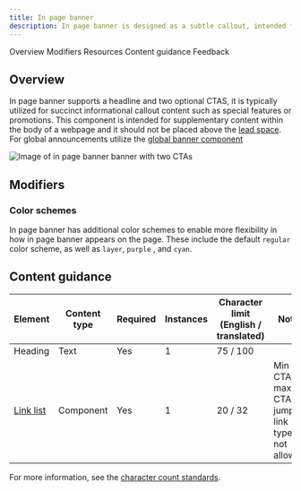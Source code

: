 ```yaml
---
title: In page banner
description: In page banner is designed as a subtle callout, intended for tangential information or announcements that are supplementary to the page's primary focus.
---
```



<ComponentDescription name="In page banner" type="layout" />

<AnchorLinks>

<AnchorLink>Overview</AnchorLink>
<AnchorLink>Modifiers</AnchorLink>
<AnchorLink>Resources</AnchorLink>
<AnchorLink>Content guidance</AnchorLink>
<AnchorLink>Feedback</AnchorLink>
  
</AnchorLinks>

## Overview

In page banner supports a headline and two optional CTAS, it is typically utilized for succinct informational callout content such as special features or promotions. This component is intended for supplementary content within the body of a webpage and it should not be placed above the [lead space](https://www.ibm.com/standards/carbon/components/leadspace). For global announcements utilize the [global banner component](https://www.ibm.com/standards/carbon/components/global-banner)

![Image of in page banner banner with two CTAs](../../images/component/content-group-banner/default.jpg)

## Modifiers

### Color schemes

In page banner has additional color schemes to enable more flexibility in how in page banner appears on the page. These include the default `regular` color scheme, as well as `layer`, `purple` , and `cyan`.

<ResourceLinks name="Content group banner" type="layout" />

## Content guidance

| Element                                                                | Content type | Required | Instances | Character limit <br/>(English / translated) | Notes                                                 |
| ---------------------------------------------------------------------- | ------------ | -------- | --------- | ------------------------------------------- | ----------------------------------------------------- |
| Heading                                                                | Text         | Yes      | 1         | 75 / 100                                    |                                                       |
| [Link list](https://www.ibm.com/standards/carbon/components/link-list) | Component    | Yes      | 1         | 20 / 32                                     | Min 1 CTA, max 2 CTAs, jump link type is not allowed. |

For more information, see the [character count standards](https://www.ibm.com/standards/carbon/guidelines/content/#character-count-standards).

<ComponentFooter name="Content group banner" type="layout" />
